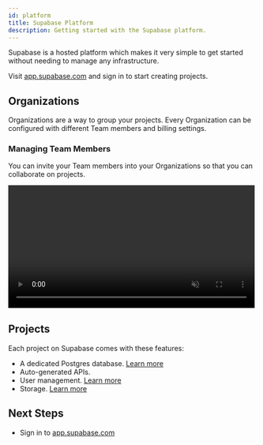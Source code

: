 ```yaml
---
id: platform
title: Supabase Platform
description: Getting started with the Supabase platform.
---
```


Supabase is a hosted platform which makes it very simple to get started without needing to manage any infrastructure.

Visit [app.supabase.com](https://app.supabase.com) and sign in to start creating projects.

## Organizations

Organizations are a way to group your projects. Every Organization can be configured with different Team members and billing settings.

### Managing Team Members

You can invite your Team members into your Organizations so that you can collaborate on projects.

<video width="99%" muted playsInline controls="true">
  <source src="/docs/videos/invite-team.mp4" type="video/mp4" muted playsInline />
</video>

## Projects

Each project on Supabase comes with these features:

- A dedicated Postgres database. [Learn more](/docs/guides/database)
- Auto-generated APIs.
- User management. [Learn more](/docs/guides/auth)
- Storage. [Learn more](/docs/guides/storage)

## Next Steps

- Sign in to [app.supabase.com](https://app.supabase.com)
